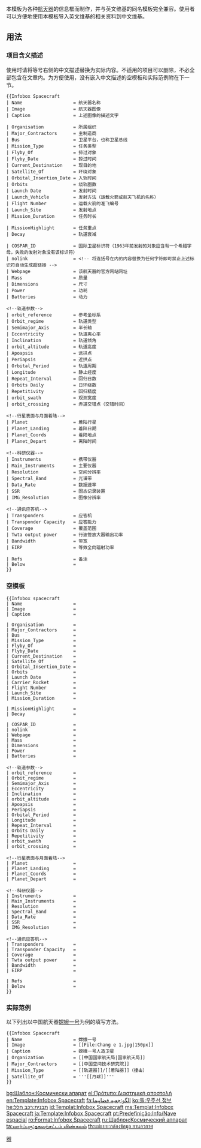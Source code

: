 {{Documentation subpage}}
<!-- 请到本文档的底部编辑分类和跨语言连接 -->
<!-- 在本行下編輯模板說明 -->
本模板为各种[[航天器]]的信息框而制作，并与英文维基的同名模板完全兼容。使用者可以方便地使用本模板导入英文维基的相关资料到中文维基。

== 用法 ==
=== 项目含义描述 ===
使用时请将等号右侧的中文描述替换为实际内容。不适用的项目可以删除，不必全部包含在文章内。为方便使用，没有嵌入中文描述的空模板和实际范例附在下一节。
<pre>{{Infobox Spacecraft
| Name                   = 航天器名称
| Image                  = 航天器图像
| Caption                = 上述图像的描述文字

| Organisation           = 所属组织
| Major_Contractors      = 主制造商
| Bus                    = 卫星平台，也称卫星总线
| Mission_Type           = 任务类型
| Flyby_Of               = 掠过对象
| Flyby_Date             = 掠过时间
| Current_Destination    = 现目的地
| Satellite_Of           = 环绕对象
| Orbital_Insertion_Date = 入轨时间
| Orbits                 = 绕轨圈数
| Launch Date            = 发射时间
| Launch_Vehicle         = 发射方法（运载火箭或航天飞机的名称）
| Flight Number          = 运载火箭的准飞编号
| Launch_Site            = 发射地点
| Mission_Duration       = 任务时长

| MissionHighlight       = 任务重点
| Decay                  = 轨道衰减

| COSPAR_ID              = 国际卫星标识符（1963年前发射的对象应含有一个希腊字母，失败的发射对象没有该标识符）
| nolink                 = <!-- 将连括号在内的内容替换为任何字符即可禁止上述标识符自动生成超链接 -->
| Webpage                = 该航天器的官方网站网址
| Mass                   = 质量
| Dimensions             = 尺寸
| Power                  = 功耗
| Batteries              = 动力

<!--轨道参数-->
| orbit_reference        = 参考坐标系
| Orbit_regime           = 轨道类型
| Semimajor_Axis         = 半长轴
| Eccentricity           = 轨道离心率
| Inclination            = 轨道倾角
| orbit_altitude         = 轨道高度
| Apoapsis               = 远拱点
| Periapsis              = 近拱点
| Orbital_Period         = 轨道周期
| Longitude              = 静止经度
| Repeat_Interval        = 回归日数
| Orbits Daily           = 日环绕数
| Repetitivity           = 回归精度
| orbit_swath            = 观测宽度
| orbit_crossing         = 赤道交错点（交错时间）

<!--行星表面与月面着陆-->
| Planet                 = 着陆行星
| Planet_Landing         = 着陆日期
| Planet_Coords          = 着陆地点
| Planet_Depart          = 离陆时间

<!--科研仪器-->
| Instruments            = 携带仪器
| Main_Instruments       = 主要仪器
| Resolution             = 空间分辨率
| Spectral_Band          = 光谱带
| Data_Rate              = 数据速率
| SSR                    = 固态记录装置
| IMG_Resolution         = 图像分辨率

<!--通讯应答机-->
| Transponders           = 应答机
| Transponder Capacity   = 应答能力
| Coverage               = 覆盖范围
| Twta output power      = 行波管放大器输出功率
| Bandwidth              = 带宽
| EIRP                   = 等效全向辐射功率

| Refs                   = 备注
| Below                  = 
}}
</pre>

=== 空模板 ===
<pre>{{Infobox spacecraft
| Name                   = 
| Image                  = 
| Caption                = 

| Organisation           = 
| Major_Contractors      = 
| Bus                    = 
| Mission_Type           = 
| Flyby_Of               = 
| Flyby_Date             = 
| Current_Destination    = 
| Satellite_Of           = 
| Orbital_Insertion_Date = 
| Orbits                 = 
| Launch Date            = 
| Carrier_Rocket         = 
| Flight Number          = 
| Launch_Site            = 
| Mission_Duration       = 

| MissionHighlight       = 
| Decay                  = 

| COSPAR_ID              = 
| nolink                 = 
| Webpage                = 
| Mass                   = 
| Dimensions             = 
| Power                  = 
| Batteries              = 

<!--轨道参数-->
| orbit_reference        = 
| Orbit_regime           = 
| Semimajor_Axis         = 
| Eccentricity           = 
| Inclination            = 
| orbit_altitude         = 
| Apoapsis               = 
| Periapsis              = 
| Orbital_Period         = 
| Longitude              = 
| Repeat_Interval        = 
| Orbits Daily           = 
| Repetitivity           = 
| orbit_swath            = 
| orbit_crossing         = 

<!--行星表面与月面着陆-->
| Planet                 = 
| Planet_Landing         = 
| Planet_Coords          = 
| Planet_Depart          = 

<!--科研仪器-->
| Instruments            = 
| Main_Instruments       = 
| Resolution             = 
| Spectral_Band          = 
| Data_Rate              = 
| SSR                    = 
| IMG_Resolution         = 

<!--通讯应答机-->
| Transponders           = 
| Transponder Capacity   = 
| Coverage               = 
| Twta output power      = 
| Bandwidth              = 
| EIRP                   = 

| Refs                   = 
| Below                  = 
}}
</pre>


=== 实际范例 ===
以下列出以中国航天器[[嫦娥一号]]为例的填写方法。
<pre>{{Infobox Spacecraft
| Name                   = 嫦娥一号
| Image                  = [[File:Chang e 1.jpg|150px]]
| Caption                = 嫦娥一号人造卫星
| Organization           = [[中国国家航天局|国家航天局]]
| Major_Contractors      = [[中国空间技术研究院]]
| Mission_Type           = [[轨道器]]/[[着陆器]]（撞击）
| Satellite_Of           = '''[[月球]]'''
}}
</pre>


<includeonly>
<!-- 请在本行下方插入本模板的分类 -->
[[Category:天文信息框模板|器]]

<!-- 请在本行下方插入本模板的跨语言连接 -->
[[bg:Шаблон:Космически апарат]]
[[el:Πρότυπο:Διαστημική αποστολή]]
[[en:Template:Infobox Spacecraft]]
[[fa:الگو:جعبه فضاپیما]]
[[ko:틀:우주선 정보]]
[[he:תבנית:רכב חלל]]
[[id:Templat:Infobox Spacecraft]]
[[ms:Templat:Infobox Spacecraft]]
[[ja:Template:Infobox Spacecraft]]
[[pt:Predefinição:Info/Nave espacial]]
[[ro:Format:Infobox Spacecraft]]
[[ru:Шаблон:Космический аппарат]]
[[ta:வார்ப்புரு:தகவற்சட்டம் விண்கலம்]]
[[th:แม่แบบ:กล่องข้อมูล ยานอวกาศ]]
</includeonly>